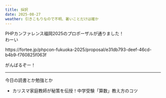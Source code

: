```yaml
---
title: 採択
date: 2025-08-27
weather: 引きこもりなので不明、暑いことだけは確か
---
```


PHPカンファレンス福岡2025のプロポーザルが通りました！  
わーい

<Tweet id="https://x.com/kechiiin_/status/1960694961156055525" />  
https://fortee.jp/phpcon-fukuoka-2025/proposal/e31db793-deef-46cd-b4b9-f760825f063f

がんばるぞー！

---

今日の読書とか勉強とか
- カリスマ家庭教師が秘策を伝授！中学受験「算数」教え方のコツ
